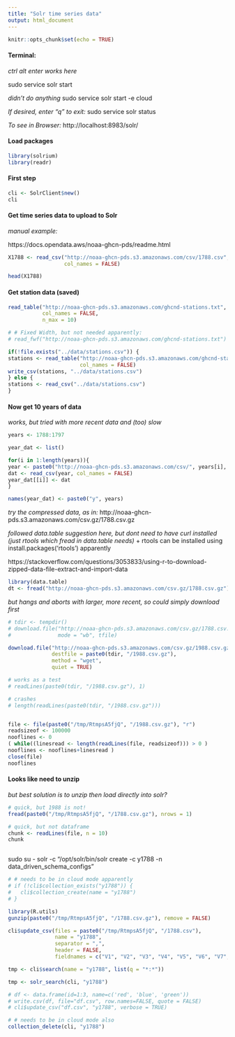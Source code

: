 ```yaml
---
title: "Solr time series data"
output: html_document
---
```


```r
knitr::opts_chunk$set(echo = TRUE)
```


#### Terminal:

*ctrl alt enter works here*

sudo service solr start

*didn't do anything*
sudo service solr start -e cloud

*If desired, enter "q" to exit:*
sudo service solr status

*To see in Browser:*
http://localhost:8983/solr/

#### Load packages

```r
library(solrium)
library(readr)

```

#### First step

```r
cli <- SolrClient$new()
cli

```

#### Get time series data to upload to Solr

*manual example:*

https://docs.opendata.aws/noaa-ghcn-pds/readme.html


```r

X1788 <- read_csv("http://noaa-ghcn-pds.s3.amazonaws.com/csv/1788.csv", 
                  col_names = FALSE)

head(X1788)

```

#### Get station data (saved)

```r
read_table("http://noaa-ghcn-pds.s3.amazonaws.com/ghcnd-stations.txt", 
           col_names = FALSE,
           n_max = 10)

```


```r
# # Fixed Width, but not needed apparently:
# read_fwf("http://noaa-ghcn-pds.s3.amazonaws.com/ghcnd-stations.txt")

if(!file.exists("../data/stations.csv")) {
stations <- read_table("http://noaa-ghcn-pds.s3.amazonaws.com/ghcnd-stations.txt", 
                       col_names = FALSE)
write_csv(stations, "../data/stations.csv")
} else {
stations <- read_csv("../data/stations.csv")
}

```


#### Now get 10 years of data

*works, but tried with more recent data and (too) slow*
```r

years <- 1788:1797

year_dat <- list()

for(i in 1:length(years)){
year <- paste0("http://noaa-ghcn-pds.s3.amazonaws.com/csv/", years[i], ".csv")
dat <- read_csv(year, col_names = FALSE)
year_dat[[i]] <- dat
}

names(year_dat) <- paste0("y", years)

```

*try the compressed data, as in:*
http://noaa-ghcn-pds.s3.amazonaws.com/csv.gz/1788.csv.gz

*followed data.table suggestion here, but dont need to have curl installed (just rtools which fread in data.table needs)*
  + rtools can be installed using install.packages('rtools') apparently
  
https://stackoverflow.com/questions/3053833/using-r-to-download-zipped-data-file-extract-and-import-data


```r
library(data.table)
dt <- fread("http://noaa-ghcn-pds.s3.amazonaws.com/csv.gz/1788.csv.gz")

```

*but hangs and aborts with larger, more recent, so could simply download first*

```r

# tdir <- tempdir()
# download.file("http://noaa-ghcn-pds.s3.amazonaws.com/csv.gz/1788.csv.gz", 
#               mode = "wb", tfile)

download.file("http://noaa-ghcn-pds.s3.amazonaws.com/csv.gz/1988.csv.gz", 
              destfile = paste0(tdir, "/1988.csv.gz"), 
              method = "wget", 
              quiet = TRUE)

# works as a test
# readLines(paste0(tdir, "/1988.csv.gz"), 1)

# crashes
# length(readLines(paste0(tdir, "/1988.csv.gz")))


file <- file(paste0("/tmp/RtmpsA5fjQ", "/1988.csv.gz"), "r")
readsizeof <- 100000
nooflines <- 0
( while((linesread <- length(readLines(file, readsizeof))) > 0 )
nooflines <- nooflines+linesread )
close(file)
nooflines

```

#### Looks like need to unzip

*but best solution is to unzip then load directly into solr?*

```r

# quick, but 1988 is not!
fread(paste0("/tmp/RtmpsA5fjQ", "/1788.csv.gz"), nrows = 1)

# quick, but not dataframe
chunk <- readLines(file, n = 10)
chunk



```

sudo su - solr -c "/opt/solr/bin/solr create -c y1788 -n data_driven_schema_configs"

```r

# # needs to be in cloud mode apparently
# if (!cli$collection_exists("y1788")) {
#   cli$collection_create(name = "y1788")
# }

library(R.utils)
gunzip(paste0("/tmp/RtmpsA5fjQ", "/1788.csv.gz"), remove = FALSE)

cli$update_csv(files = paste0("/tmp/RtmpsA5fjQ", "/1788.csv"), 
               name = "y1788",
               separator = ",", 
               header = FALSE,
               fieldnames = c("V1", "V2", "V3", "V4", "V5", "V6", "V7", "V8"))

tmp <- cli$search(name = "y1788", list(q = "*:*"))

tmp <- solr_search(cli, "y1788")

```



```r

# df <- data.frame(id=1:3, name=c('red', 'blue', 'green'))
# write.csv(df, file="df.csv", row.names=FALSE, quote = FALSE)
# cli$update_csv("df.csv", "y1788", verbose = TRUE)

# # needs to be in cloud mode also
collection_delete(cli, "y1788")


```

